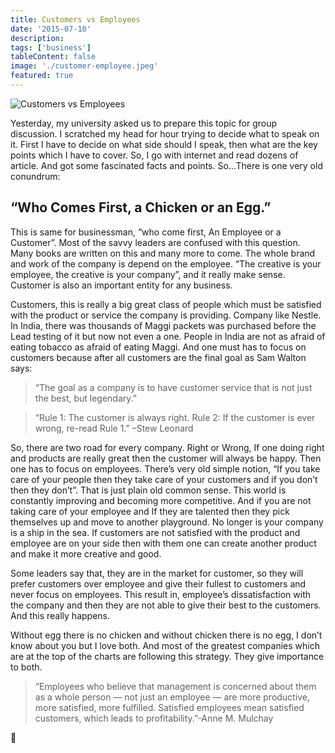 ```yaml
---
title: Customers vs Employees
date: '2015-07-10'
description:
tags: ['business']
tableContent: false
image: './customer-employee.jpeg'
featured: true
---
```


![Customers vs Employees](./customer-employee.jpeg)

Yesterday, my university asked us to prepare this topic for group discussion. I scratched my head for hour trying to decide what to speak on it. First I have to decide on what side should I speak, then what are the key points which I have to cover. So, I go with internet and read dozens of article. And got some fascinated facts and points. So…There is one very old conundrum:

## “Who Comes First, a Chicken or an Egg.”

This is same for businessman, “who come first, An Employee or a Customer”. Most of the savvy leaders are confused with this question. Many books are written on this and many more to come. The whole brand and work of the company is depend on the employee. “The creative is your employee, the creative is your company”, and it really make sense. Customer is also an important entity for any business.

Customers, this is really a big great class of people which must be satisfied with the product or service the company is providing. Company like Nestle. In India, there was thousands of Maggi packets was purchased before the Lead testing of it but now not even a one. People in India are not as afraid of eating tobacco as afraid of eating Maggi. And one must has to focus on customers because after all customers are the final goal as Sam Walton says:

> “The goal as a company is to have customer service that is not just the best, but legendary.”

> “Rule 1: The customer is always right. Rule 2: If the customer is ever wrong, re-read Rule 1.” –Stew Leonard

So, there are two road for every company. Right or Wrong, If one doing right and products are really great then the customer will always be happy. Then one has to focus on employees. There’s very old simple notion, “If you take care of your people then they take care of your customers and if you don’t then they don’t”. That is just plain old common sense. This world is constantly improving and becoming more competitive. And if you are not taking care of your employee and If they are talented then they pick themselves up and move to another playground. No longer is your company is a ship in the sea. If customers are not satisfied with the product and employee are on your side then with them one can create another product and make it more creative and good.

Some leaders say that, they are in the market for customer, so they will prefer customers over employee and give their fullest to customers and never focus on employees. This result in, employee’s dissatisfaction with the company and then they are not able to give their best to the customers. And this really happens.

Without egg there is no chicken and without chicken there is no egg, I don’t know about you but I love both. And most of the greatest companies which are at the top of the charts are following this strategy. They give importance to both.

> “Employees who believe that management is concerned about them as a whole person — not just an employee — are more productive, more satisfied, more fulfilled. Satisfied employees mean satisfied customers, which leads to profitability.”-Anne M. Mulchay

🙏
